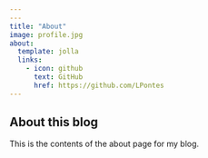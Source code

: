 ```yaml
---
---
title: "About"
image: profile.jpg
about:
  template: jolla
  links:
    - icon: github
      text: GitHub
      href: https://github.com/LPontes
---
```


## About this blog

This is the contents of the about page for my blog.